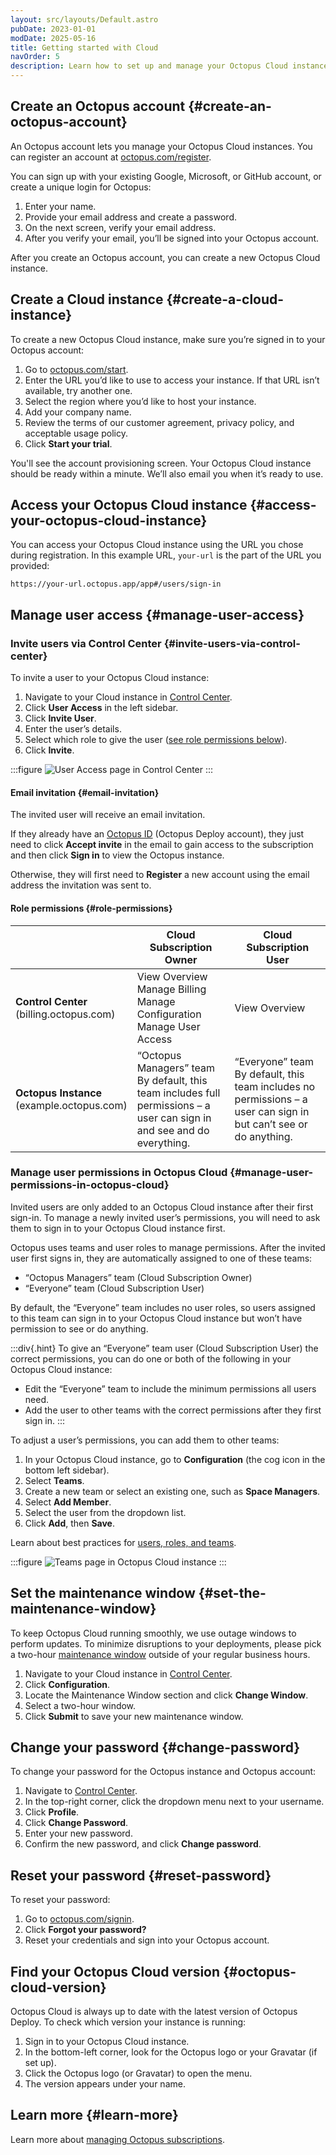 ```yaml
---
layout: src/layouts/Default.astro
pubDate: 2023-01-01
modDate: 2025-05-16
title: Getting started with Cloud
navOrder: 5
description: Learn how to set up and manage your Octopus Cloud instance.
---
```


## Create an Octopus account \{#create-an-octopus-account}

An Octopus account lets you manage your Octopus Cloud instances. You can register an account at [octopus.com/register](https://octopus.com/register).

You can sign up with your existing Google, Microsoft, or GitHub account, or create a unique login for Octopus:

1. Enter your name.
2. Provide your email address and create a password.
3. On the next screen, verify your email address.
4. After you verify your email, you’ll be signed into your Octopus account.

After you create an Octopus account, you can create a new Octopus Cloud instance.

## Create a Cloud instance \{#create-a-cloud-instance}

To create a new Octopus Cloud instance, make sure you’re signed in to your Octopus account:

1. Go to [octopus.com/start](https://octopus.com/start).
2. Enter the URL you’d like to use to access your instance. If that URL isn’t available, try another one.
3. Select the region where you’d like to host your instance.
4. Add your company name.
5. Review the terms of our customer agreement, privacy policy, and acceptable usage policy.
6. Click **Start your trial**.

You'll see the account provisioning screen. Your Octopus Cloud instance should be ready within a minute. We’ll also email you when it’s ready to use.

## Access your Octopus Cloud instance \{#access-your-octopus-cloud-instance}

You can access your Octopus Cloud instance using the URL you chose during registration. In this example URL, `your-url` is the part of the URL you provided:

```
https://your-url.octopus.app/app#/users/sign-in
```

## Manage user access \{#manage-user-access}

### Invite users via Control Center \{#invite-users-via-control-center}

To invite a user to your Octopus Cloud instance:

1. Navigate to your Cloud instance in [Control Center](https://billing.octopus.com/).
2. Click **User Access** in the left sidebar.
3. Click **Invite User**.
4. Enter the user’s details.
5. Select which role to give the user ([see role permissions below](#role-permissions)).
6. Click **Invite**.

:::figure
![User Access page in Control Center](/docs/octopus-cloud/images/control-center-access-control.png)
:::

#### Email invitation \{#email-invitation}

The invited user will receive an email invitation. 

If they already have an [Octopus ID](/docs/security/authentication/octopusid-authentication) (Octopus Deploy account), they just need to click **Accept invite** in the email to gain access to the subscription and then click **Sign in** to view the Octopus instance.

Otherwise, they will first need to **Register** a new account using the email address the invitation was sent to.

#### Role permissions \{#role-permissions}

|                             | Cloud Subscription Owner                                  | Cloud Subscription User                          |
| --------------------------- | --------------------------------------------------------- | ------------------------------------------------ |
| **Control Center** <div class="table-hint">(billing.octopus.com)</div> | View Overview <br>Manage Billing</br> Manage Configuration <br>Manage User Access</br> | View Overview |
| **Octopus Instance** <div class="table-hint">(example.octopus.com)</div> | “Octopus Managers” team <div class="table-hint">By default, this team includes full permissions – a user can sign in and see and do everything.</div>| “Everyone” team  <div class="table-hint">By default, this team includes no permissions – a user can sign in but can’t see or do anything.</div> |

### Manage user permissions in Octopus Cloud \{#manage-user-permissions-in-octopus-cloud}

Invited users are only added to an Octopus Cloud instance after their first sign-in. To manage a newly invited user’s permissions, you will need to ask them to sign in to your Octopus Cloud instance first.

Octopus uses teams and user roles to manage permissions. After the invited user first signs in, they are automatically assigned to one of these teams:

- “Octopus Managers” team (Cloud Subscription Owner)
- “Everyone” team (Cloud Subscription User)

By default, the “Everyone” team includes no user roles, so users assigned to this team can sign in to your Octopus Cloud instance but won’t have permission to see or do anything.

:::div{.hint}
To give an “Everyone” team user (Cloud Subscription User) the correct permissions, you can do one or both of the following in your Octopus Cloud instance:
- Edit the “Everyone” team to include the minimum permissions all users need.
- Add the user to other teams with the correct permissions after they first sign in.
:::

To adjust a user’s permissions, you can add them to other teams:

1. In your Octopus Cloud instance, go to **Configuration** (the cog icon in the bottom left sidebar).
2. Select **Teams**.
3. Create a new team or select an existing one, such as **Space Managers**.
4. Select **Add Member**.
5. Select the user from the dropdown list.
6. Click **Add**, then **Save**.

Learn about best practices for [users, roles, and teams](/docs/best-practices/octopus-administration/users-roles-and-teams).

:::figure
![Teams page in Octopus Cloud instance](/docs/octopus-cloud/images/cloud-instance-teams.png)
:::

## Set the maintenance window \{#set-the-maintenance-window}

To keep Octopus Cloud running smoothly, we use outage windows to perform updates. To minimize disruptions to your deployments, please pick a two-hour [maintenance window](/docs/octopus-cloud/maintenance-window) outside of your regular business hours.

1. Navigate to your Cloud instance in [Control Center](https://billing.octopus.com/).
2. Click **Configuration**.
3. Locate the Maintenance Window section and click **Change Window**.
4. Select a two-hour window.
5. Click **Submit** to save your new maintenance window.

## Change your password \{#change-password}

To change your password for the Octopus instance and Octopus account:

1. Navigate to [Control Center](https://billing.octopus.com/).
2. In the top-right corner, click the dropdown menu next to your username.
3. Click **Profile**.
4. Click **Change Password**.
5. Enter your new password.
6. Confirm the new password, and click **Change password**.

## Reset your password \{#reset-password}

To reset your password:

1. Go to [octopus.com/signin](https://octopus.com/signin).
2. Click **Forgot your password?**
3. Reset your credentials and sign into your Octopus account.

## Find your Octopus Cloud version \{#octopus-cloud-version}

Octopus Cloud is always up to date with the latest version of Octopus Deploy. To check which version your instance is running:

1. Sign in to your Octopus Cloud instance.
2. In the bottom-left corner, look for the Octopus logo or your Gravatar (if set up).
3. Click the Octopus logo (or Gravatar) to open the menu.
4. The version appears under your name.

## Learn more \{#learn-more}

Learn more about [managing Octopus subscriptions](/docs/getting-started/managing-octopus-subscriptions).